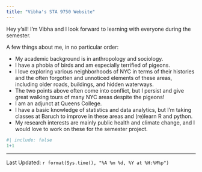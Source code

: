 ```yaml
---
title: "Vibha's STA 9750 Website"
---
```


Hey y'all! I'm Vibha and I look forward to learning with everyone during the semester. 

A few things about me, in no particular order:
  
  * My academic background is in anthropology and sociology.
  * I have a phobia of birds and am especially terrified of pigeons.
  * I love exploring various neighborhoods of NYC in terms of their histories and the often forgotten and unnoticed elements of these areas, including older roads, buildings, and hidden waterways.
  * The two points above often come into conflict, but I persist and give great walking tours of many NYC areas despite the pigeons!
  * I am an adjunct at Queens College.
  * I have a basic knowledge of statistics and data analytics, but I'm taking classes at Baruch to improve in these areas and (re)learn R and python.
  * My research interests are mainly public health and climate change, and I would love to work on these for the semester project.


```r
#| include: false
1+1
```
--------------
Last Updated: `r format(Sys.time(), "%A %m %d, %Y at %H:%M%p")`